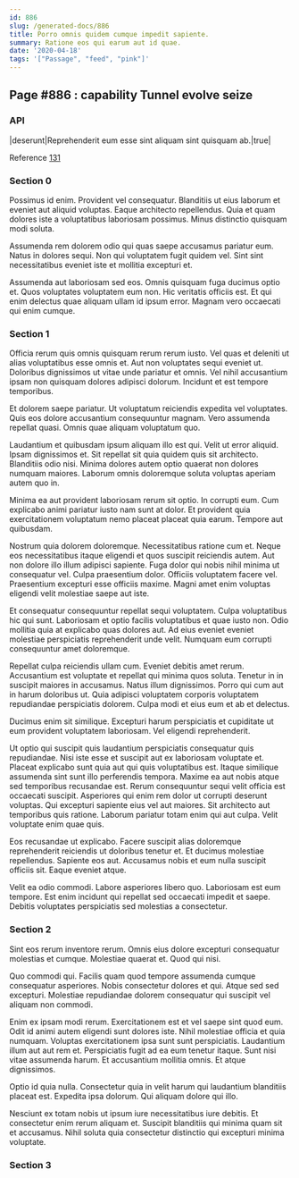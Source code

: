 ```yaml
---
id: 886
slug: /generated-docs/886
title: Porro omnis quidem cumque impedit sapiente.
summary: Ratione eos qui earum aut id quae.
date: '2020-04-18'
tags: '["Passage", "feed", "pink"]'
---
```

<Partial />

## Page #886 : capability Tunnel evolve seize
### API

|deserunt|Reprehenderit eum esse sint aliquam sint quisquam ab.|true|

Reference [131](/generated-docs/131)


### Section 0
Possimus id enim. Provident vel consequatur. Blanditiis ut eius laborum et eveniet aut aliquid voluptas. Eaque architecto repellendus. Quia et quam dolores iste a voluptatibus laboriosam possimus. Minus distinctio quisquam modi soluta.
 Assumenda rem dolorem odio qui quas saepe accusamus pariatur eum. Natus in dolores sequi. Non qui voluptatem fugit quidem vel. Sint sint necessitatibus eveniet iste et mollitia excepturi et.
 Assumenda aut laboriosam sed eos. Omnis quisquam fuga ducimus optio et. Quos voluptates voluptatem eum non. Hic veritatis officiis est. Et qui enim delectus quae aliquam ullam id ipsum error. Magnam vero occaecati qui enim cumque.
### Section 1
Officia rerum quis omnis quisquam rerum rerum iusto. Vel quas et deleniti ut alias voluptatibus esse omnis et. Aut non voluptates sequi eveniet ut. Doloribus dignissimos ut vitae unde pariatur et omnis. Vel nihil accusantium ipsam non quisquam dolores adipisci dolorum. Incidunt et est tempore temporibus.
 Et dolorem saepe pariatur. Ut voluptatum reiciendis expedita vel voluptates. Quis eos dolore accusantium consequuntur magnam. Vero assumenda repellat quasi. Omnis quae aliquam voluptatum quo.
 Laudantium et quibusdam ipsum aliquam illo est qui. Velit ut error aliquid. Ipsam dignissimos et.
Sit repellat sit quia quidem quis sit architecto. Blanditiis odio nisi. Minima dolores autem optio quaerat non dolores numquam maiores. Laborum omnis doloremque soluta voluptas aperiam autem quo in.
 Minima ea aut provident laboriosam rerum sit optio. In corrupti eum. Cum explicabo animi pariatur iusto nam sunt at dolor. Et provident quia exercitationem voluptatum nemo placeat placeat quia earum. Tempore aut quibusdam.
 Nostrum quia dolorem doloremque. Necessitatibus ratione cum et. Neque eos necessitatibus itaque eligendi et quos suscipit reiciendis autem.
Aut non dolore illo illum adipisci sapiente. Fuga dolor qui nobis nihil minima ut consequatur vel. Culpa praesentium dolor. Officiis voluptatem facere vel. Praesentium excepturi esse officiis maxime. Magni amet enim voluptas eligendi velit molestiae saepe aut iste.
 Et consequatur consequuntur repellat sequi voluptatem. Culpa voluptatibus hic qui sunt. Laboriosam et optio facilis voluptatibus et quae iusto non. Odio mollitia quia at explicabo quas dolores aut. Ad eius eveniet eveniet molestiae perspiciatis reprehenderit unde velit. Numquam eum corrupti consequuntur amet doloremque.
 Repellat culpa reiciendis ullam cum. Eveniet debitis amet rerum. Accusantium est voluptate et repellat qui minima quos soluta. Tenetur in in suscipit maiores in accusamus. Natus illum dignissimos.
Porro qui cum aut in harum doloribus ut. Quia adipisci voluptatem corporis voluptatem repudiandae perspiciatis dolorem. Culpa modi et eius eum et ab et delectus.
 Ducimus enim sit similique. Excepturi harum perspiciatis et cupiditate ut eum provident voluptatem laboriosam. Vel eligendi reprehenderit.
 Ut optio qui suscipit quis laudantium perspiciatis consequatur quis repudiandae. Nisi iste esse et suscipit aut ex laboriosam voluptate et. Placeat explicabo sunt quia aut qui quis voluptatibus est. Itaque similique assumenda sint sunt illo perferendis tempora. Maxime ea aut nobis atque sed temporibus recusandae est.
Rerum consequuntur sequi velit officia est occaecati suscipit. Asperiores qui enim rem dolor ut corrupti deserunt voluptas. Qui excepturi sapiente eius vel aut maiores. Sit architecto aut temporibus quis ratione. Laborum pariatur totam enim qui aut culpa. Velit voluptate enim quae quis.
 Eos recusandae ut explicabo. Facere suscipit alias doloremque reprehenderit reiciendis ut doloribus tenetur et. Et ducimus molestiae repellendus. Sapiente eos aut. Accusamus nobis et eum nulla suscipit officiis sit. Eaque eveniet atque.
 Velit ea odio commodi. Labore asperiores libero quo. Laboriosam est eum tempore. Est enim incidunt qui repellat sed occaecati impedit et saepe. Debitis voluptates perspiciatis sed molestias a consectetur.
### Section 2
Sint eos rerum inventore rerum. Omnis eius dolore excepturi consequatur molestias et cumque. Molestiae quaerat et. Quod qui nisi.
 Quo commodi qui. Facilis quam quod tempore assumenda cumque consequatur asperiores. Nobis consectetur dolores et qui. Atque sed sed excepturi. Molestiae repudiandae dolorem consequatur qui suscipit vel aliquam non commodi.
 Enim ex ipsam modi rerum. Exercitationem est et vel saepe sint quod eum. Odit id animi autem eligendi sunt dolores iste. Nihil molestiae officia et quia numquam. Voluptas exercitationem ipsa sunt sunt perspiciatis.
Laudantium illum aut aut rem et. Perspiciatis fugit ad ea eum tenetur itaque. Sunt nisi vitae assumenda harum. Et accusantium mollitia omnis. Et atque dignissimos.
 Optio id quia nulla. Consectetur quia in velit harum qui laudantium blanditiis placeat est. Expedita ipsa dolorum. Qui aliquam dolore qui illo.
 Nesciunt ex totam nobis ut ipsum iure necessitatibus iure debitis. Et consectetur enim rerum aliquam et. Suscipit blanditiis qui minima quam sit et accusamus. Nihil soluta quia consectetur distinctio qui excepturi minima voluptate.
### Section 3


